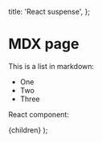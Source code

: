   title: 'React suspense',
};


# MDX page

This is a list in markdown:

- One
- Two
- Three

React component:

<IconInput icon="at-sign" placeholder="email here ..." size="small" />

  <LayoutContainer>
    <PostLayout>{children}</PostLayout>
  </LayoutContainer>
);
